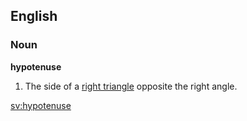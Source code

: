 ==English==

===Noun===
'''hypotenuse'''

# The side of a [[right triangle]] opposite the right angle.

[[sv:hypotenuse]]